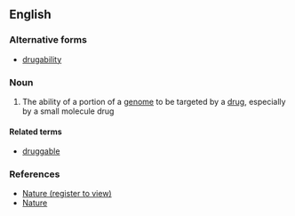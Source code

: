 ==English==

===Alternative forms===
* [[drugability]]

===Noun===
{{en-noun|-}}

#{{context|genetics|medicine|lang=en}} The ability of a portion of a [[genome]] to be targeted by a [[drug]], especially by a small molecule drug

====Related terms====
*[[druggable]]

===References===
*[http://www.nature.com/nrd/journal/v6/n3/full/nrd2275.html Nature (register to view)]
*[http://www.nature.com/npp/journal/v34/n1/full/npp2008149a.html Nature]